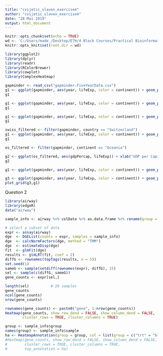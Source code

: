 ---
title: "cvijetic_slaven_exercise4"
author: "cvijetic_slaven_exercise4"
date: "28 Mai 2019"
output: html_document
---

```{r setup, include=FALSE}
knitr::opts_chunk$set(echo = TRUE)
wd <- 'C:/Users/made_/Desktop/ETH/4 Block Courses/Practical Bioinformatics/PART 4/data'
knitr::opts_knit$set(root.dir = wd)
```
```{r, message=FALSE}
library(ggplot2)
library(dplyr)
library(readr)
library(RColorBrewer)
library(cowplot)
library(ComplexHeatmap)
```

```{r, message=FALSE}
gapminder <- read_csv("gapminder-FiveYearData.csv")
g1 <- ggplot(gapminder, aes(year, lifeExp, color = continent)) + geom_point() + xlab("Year") + ylab("Life expectancy") + theme_grey()
g1

g1 <- ggplot(gapminder, aes(year, lifeExp, color = continent)) + geom_point() + xlab("Year") + ylab("Life expectancy") + theme_grey() + facet_grid(~continent)
g1

g1 <- ggplot(gapminder, aes(year, lifeExp, color = continent)) + geom_point() + xlab("Year") + ylab("Life expectancy") + theme_grey() + facet_grid(~continent) + geom_smooth()
g1

swiss_filtered <- filter(gapminder, country == "Switzerland")
g1 <- ggplot(gapminder, aes(year, lifeExp, color = continent)) + geom_point() + xlab("Year") + ylab("Life expectancy") + theme_grey() + facet_grid(~continent) + geom_smooth() + theme(legend.position = "bottom") + geom_point(swiss_filtered, mapping = aes(year, lifeExp, color = country))
g1

os_filtered <- filter(gapminder, continent == "Oceania")

g2 <- ggplot(os_filtered, aes(gdpPercap, lifeExp)) + xlab("GDP per Capita") + ylab("Life expectancy") + theme_grey() + geom_label(aes(label = year)) + facet_wrap(~country)
g2

g1 <- ggplot(gapminder, aes(year, lifeExp, color = continent)) + geom_point() + xlab("Year") + ylab("Life expectancy") + theme_grey() + facet_grid(~continent) + geom_smooth(aes(color = "black")) + theme(legend.position = "bottom")

g3 <- ggplot(gapminder, aes(year, lifeExp, color = continent)) + geom_point() + xlab("Year") + ylab("Life expectancy") + theme_grey()
plot_grid(g3,g1)

```
Question 2
```{r, message=FALSE}
library(airway)
library(edgeR)
data("airway")

sample_info <- airway %>% colData %>% as.data.frame %>% rename(group = dex) %>% rename(sample = Run) %>% select(sample, group)

# select a subset of data
expr <- assay(airway)
dge  <- DGEList(counts = expr, samples = sample_info)
dge  <- calcNormFactors(dge, method = "TMM")
dge  <- estimateDisp(dge)
fit  <- glmFit(dge)
results <- glmLRT(fit, coef = 2)
diffG <- rownames(topTags(results, n = 5))
set.seed(1)
sameG <- sample(setdiff(rownames(expr), diffG), 15)
sel <- sample(c(diffG, sameG))
gene_counts <- expr[sel,]

length(sel)          # 20 samples
gene_counts
ncol(gene_counts)
nrow(gene_counts)

rownames(gene_counts) <- paste0("gene", 1:nrow(gene_counts))
Heatmap(gene_counts, show_row_dend = FALSE, show_column_dend = FALSE,
        cluster_rows = TRUE, cluster_columns = TRUE)

group <- sample_info$group
names(group) <- sample_info$sample
ha <- HeatmapAnnotation(group = group, col = list(group = c("trt" = "blue", "untrt" = "yellow")))
#Heatmap(gene_counts, show_row_dend = FALSE, show_column_dend = FALSE,
#        cluster_rows = TRUE, cluster_columns = TRUE,
#        top_annotation = ha)
```
